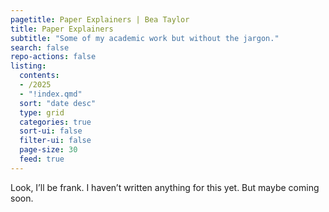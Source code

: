 ```yaml
---
pagetitle: Paper Explainers | Bea Taylor
title: Paper Explainers
subtitle: "Some of my academic work but without the jargon."
search: false
repo-actions: false
listing:
  contents: 
  - /2025
  - "!index.qmd"
  sort: "date desc"
  type: grid
  categories: true
  sort-ui: false
  filter-ui: false
  page-size: 30
  feed: true
---
```

Look, I'll be frank. I haven't written anything for this yet. But maybe coming soon. 
